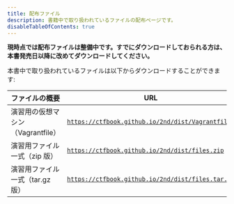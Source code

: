 ```yaml
---
title: 配布ファイル
description: 書籍中で取り扱われているファイルの配布ページです。
disableTableOfContents: true
---
```


**現時点では配布ファイルは整備中です。すでにダウンロードしておられる方は、本書発売日以降に改めてダウンロードしてください。**

本書中で取り扱われているファイルは以下からダウンロードすることができます:

| ファイルの概要                    | URL                                                                                                                                                       |
| --------------------------------- | --------------------------------------------------------------------------------------------------------------------------------------------------------- |
| 演習用の仮想マシン（Vagrantfile） | <a target="_blank" rel="noopener noreferrer" href="https://ctfbook.github.io/2nd/dist/Vagrantfile">`https://ctfbook.github.io/2nd/dist/Vagrantfile`</a>   |
| 演習用ファイル一式（zip 版）      | <a target="_blank" rel="noopener noreferrer" href="https://ctfbook.github.io/2nd/dist/files.zip">`https://ctfbook.github.io/2nd/dist/files.zip`</a>       |
| 演習用ファイル一式（tar.gz 版）   | <a target="_blank" rel="noopener noreferrer" href="https://ctfbook.github.io/2nd/dist/files.tar.gz">`https://ctfbook.github.io/2nd/dist/files.tar.gz`</a> |

